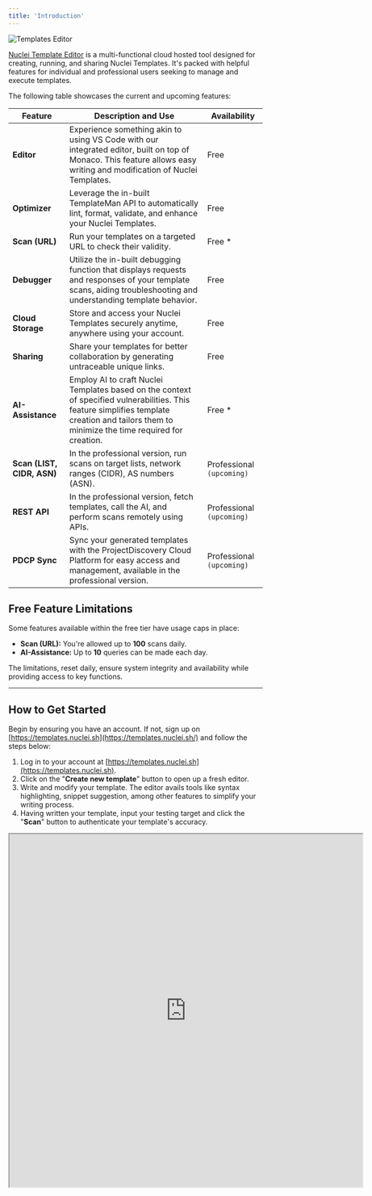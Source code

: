 ```yaml
---
title: 'Introduction'
---
```


![Templates Editor](/images/editor.jpg)

[Nuclei Template Editor](https://templates.nuclei.sh) is a multi-functional cloud hosted tool designed for creating, running, and sharing Nuclei Templates. It's packed with helpful features for individual and professional users seeking to manage and execute templates.

The following table showcases the current and upcoming features:

| Feature                | Description and Use                                                                                                                                                                                                              | Availability              |
| ---------------------- | --------------------------------------------------------------------------------------------------------------------------------------------------------------------------------------------------------------------------------- | ------------------------- |
| **Editor**                | Experience something akin to using VS Code with our integrated editor, built on top of Monaco. This feature allows easy writing and modification of Nuclei Templates.                                                              | Free                      |
| **Optimizer**             | Leverage the in-built TemplateMan API to automatically lint, format, validate, and enhance your Nuclei Templates.                                                                                                                 | Free                      |
| **Scan (URL)**            | Run your templates on a targeted URL to check their validity.                                                                                                                                                                   | Free \*                   |
| **Debugger**              | Utilize the in-built debugging function that displays requests and responses of your template scans, aiding troubleshooting and understanding template behavior.                                                                 | Free                      |
| **Cloud Storage**         | Store and access your Nuclei Templates securely anytime, anywhere using your account.                                                                                                                                             | Free                      |
| **Sharing**               | Share your templates for better collaboration by generating untraceable unique links.                                                                                                                                             | Free                      |
| **AI-Assistance**         | Employ AI to craft Nuclei Templates based on the context of specified vulnerabilities. This feature simplifies template creation and tailors them to minimize the time required for creation.                             | Free \*                   |
| **Scan (LIST, CIDR, ASN)**| In the professional version, run scans on target lists, network ranges (CIDR), AS numbers (ASN).                                                                                                                                  | Professional `(upcoming)` |
| **REST API**              | In the professional version, fetch templates, call the AI, and perform scans remotely using APIs.                                                                                                                                 | Professional `(upcoming)` |
| **PDCP Sync**             | Sync your generated templates with the ProjectDiscovery Cloud Platform for easy access and management, available in the professional version.                                                                                       | Professional `(upcoming)` |

## Free Feature Limitations

Some features available within the free tier have usage caps in place:

- **Scan (URL):** You're allowed up to **100** scans daily.
- **AI-Assistance:** Up to **10** queries can be made each day.

The limitations, reset daily, ensure system integrity and availability while providing access to key functions.

***
## How to Get Started

Begin by ensuring you have an account. If not, sign up on [https://templates.nuclei.sh](https://templates.nuclei.sh/) and follow the steps below:

1. Log in to your account at [https://templates.nuclei.sh](https://templates.nuclei.sh).
2. Click on the "**Create new template**" button to open up a fresh editor.
3. Write and modify your template. The editor avails tools like syntax highlighting, snippet suggestion, among other features to simplify your writing process.
4. Having written your template, input your testing target and click the "**Scan**" button to authenticate your template's accuracy.

<iframe src="https://templates.nuclei.sh/public/CVE-2023-0297" width="700px" height="700px"></iframe>